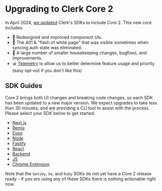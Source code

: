# Upgrading to Clerk Core 2

In April 2024, [we updated](https://clerk.com/changelog/2024-04-19) Clerk's SDKs to include Core 2. This new core includes:

- 💅 Redesigned and improved component UIs.
- 🔪 The 401 & "flash of white page" that was visible sometimes when syncing auth state was eliminated.
- 🧹 A large number of smaller housekeeping changes, bugfixes, and improvements.
- 📊 [Telemetry](/docs/telemetry) to allow us to better determine feature usage and priority (easy opt-out if you don't like this)

## SDK Guides

Core 2 brings both UI changes and breaking code changes, so each SDK has been updated to a new major version.
We expect upgrades to take less than 30 minutes, and are providing a CLI tool to assist with the process. Please select your SDK below to get started:

- [Next.js](/nextjs)
- [Remix](/remix)
- [Expo](/expo)
- [Node](/node)
- [Fastify](/fastify)
- [React](/react)
- [Backend](/backend)
- [JS](/js)
- [Chrome Extension](/chrome-extension)

Note that the `Gatsby`, `Go`, and `Ruby` SDKs do not yet have a Core 2 release ready - if you are using any of these SDKs there is nothing actionable right now.
